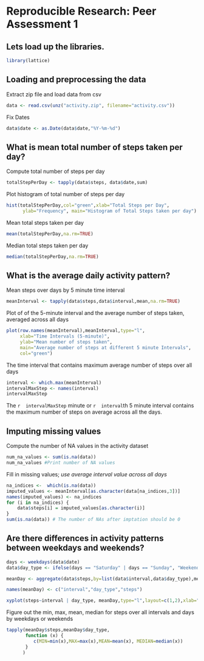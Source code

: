 # Reproducible Research: Peer Assessment 1

## Lets load up the libraries.
```r
library(lattice)
```

## Loading and preprocessing the data
Extract zip file and load data from csv
```r
data <- read.csv(unz("activity.zip", filename="activity.csv"))

```

Fix Dates
```r
data$date <- as.Date(data$date,"%Y-%m-%d")
```

## What is mean total number of steps taken per day?
Compute total number of steps per day  
```r
totalStepPerDay <- tapply(data$steps, data$date,sum)
```

Plot histogram of total number of steps per day
```r
hist(totalStepPerDay,col="green",xlab="Total Steps per Day", 
      ylab="Frequency", main="Histogram of Total Steps taken per day")
```

Mean total steps taken per day
```r
mean(totalStepPerDay,na.rm=TRUE)
```

Median total steps taken per day
```r
median(totalStepPerDay,na.rm=TRUE)
```

## What is the average daily activity pattern?
Mean steps over days by 5 minute time interval
```r
meanInterval <- tapply(data$steps,data$interval,mean,na.rm=TRUE)
```
Plot of of the 5-minute interval and the average number of steps taken, averaged across all days
```r
plot(row.names(meanInterval),meanInterval,type="l",
     xlab="Time Intervals (5-minute)", 
     ylab="Mean number of steps taken", 
     main="Average number of steps at different 5 minute Intervals",
     col="green")
```

The time interval that contains maximum average number of steps over all days
```r
interval <- which.max(meanInterval)
intervalMaxStep <- names(interval)
intervalMaxStep
```
The `r  intervalMaxStep ` minute  or  `r  interval `th 5 minute interval contains the maximum number of steps on average across all the days.

## Imputing missing values
Compute the number of NA values in the activity dataset
```r
num_na_values <- sum(is.na(data))
num_na_values #Print number of NA values
```

Fill in missing values; *use average interval value across all days*
```r
na_indices <-  which(is.na(data))
imputed_values <- meanInterval[as.character(data[na_indices,3])]
names(imputed_values) <- na_indices
for (i in na_indices) {
    data$steps[i] = imputed_values[as.character(i)]
}
sum(is.na(data)) # The number of NAs after imptation should be 0
```

## Are there differences in activity patterns between weekdays and weekends?

```r
days <- weekdays(data$date)
data$day_type <- ifelse(days == "Saturday" | days == "Sunday", "Weekend", "Weekday")

meanDay <- aggregate(data$steps,by=list(data$interval,data$day_type),mean)

names(meanDay) <- c("interval","day_type","steps")

xyplot(steps~interval | day_type, meanDay,type="l",layout=c(1,2),xlab="Interval",ylab = "Number of steps",col="green")

```

Figure out the min, max, mean, median for steps over all intervals and days by weekdays or weekends
```r
tapply(meanDay$steps,meanDay$day_type, 
       function (x) { 
          c(MIN=min(x),MAX=max(x),MEAN=mean(x), MEDIAN=median(x))
       }
      )
```

